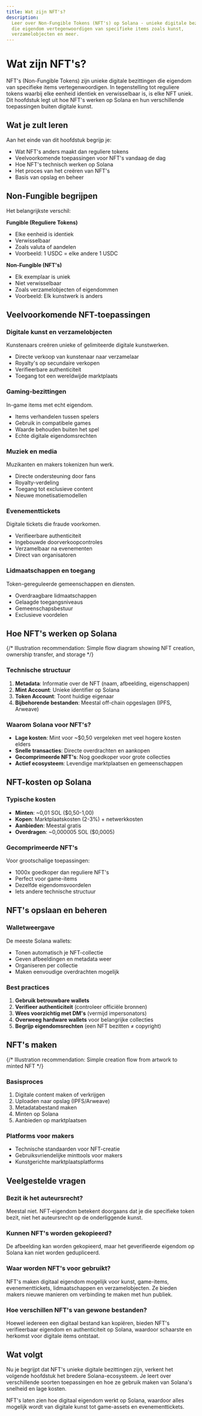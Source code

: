 ```yaml
---
title: Wat zijn NFT's?
description:
  Leer over Non-Fungible Tokens (NFT's) op Solana - unieke digitale bezittingen
  die eigendom vertegenwoordigen van specifieke items zoals kunst,
  verzamelobjecten en meer.
---
```


# Wat zijn NFT's?

NFT's (Non-Fungible Tokens) zijn unieke digitale bezittingen die eigendom van
specifieke items vertegenwoordigen. In tegenstelling tot reguliere tokens
waarbij elke eenheid identiek en verwisselbaar is, is elke NFT uniek. Dit
hoofdstuk legt uit hoe NFT's werken op Solana en hun verschillende toepassingen
buiten digitale kunst.

## Wat je zult leren

Aan het einde van dit hoofdstuk begrijp je:

- Wat NFT's anders maakt dan reguliere tokens
- Veelvoorkomende toepassingen voor NFT's vandaag de dag
- Hoe NFT's technisch werken op Solana
- Het proces van het creëren van NFT's
- Basis van opslag en beheer

## Non-Fungible begrijpen

Het belangrijkste verschil:

**Fungible (Reguliere Tokens)**

- Elke eenheid is identiek
- Verwisselbaar
- Zoals valuta of aandelen
- Voorbeeld: 1 USDC = elke andere 1 USDC

**Non-Fungible (NFT's)**

- Elk exemplaar is uniek
- Niet verwisselbaar
- Zoals verzamelobjecten of eigendommen
- Voorbeeld: Elk kunstwerk is anders

## Veelvoorkomende NFT-toepassingen

### Digitale kunst en verzamelobjecten

Kunstenaars creëren unieke of gelimiteerde digitale kunstwerken.

- Directe verkoop van kunstenaar naar verzamelaar
- Royalty's op secundaire verkopen
- Verifieerbare authenticiteit
- Toegang tot een wereldwijde marktplaats

### Gaming-bezittingen

In-game items met echt eigendom.

- Items verhandelen tussen spelers
- Gebruik in compatibele games
- Waarde behouden buiten het spel
- Echte digitale eigendomsrechten

### Muziek en media

Muzikanten en makers tokenizen hun werk.

- Directe ondersteuning door fans
- Royalty-verdeling
- Toegang tot exclusieve content
- Nieuwe monetisatiemodellen

### Evenementtickets

Digitale tickets die fraude voorkomen.

- Verifieerbare authenticiteit
- Ingebouwde doorverkoopcontroles
- Verzamelbaar na evenementen
- Direct van organisatoren

### Lidmaatschappen en toegang

Token-gereguleerde gemeenschappen en diensten.

- Overdraagbare lidmaatschappen
- Gelaagde toegangsniveaus
- Gemeenschapsbestuur
- Exclusieve voordelen

## Hoe NFT's werken op Solana

{/* Illustration recommendation: Simple flow diagram showing NFT creation, ownership transfer, and storage */}

### Technische structuur

1. **Metadata**: Informatie over de NFT (naam, afbeelding, eigenschappen)
2. **Mint Account**: Unieke identifier op Solana
3. **Token Account**: Toont huidige eigenaar
4. **Bijbehorende bestanden**: Meestal off-chain opgeslagen (IPFS, Arweave)

### Waarom Solana voor NFT's?

- **Lage kosten**: Mint voor ~$0,50 vergeleken met veel hogere kosten elders
- **Snelle transacties**: Directe overdrachten en aankopen
- **Gecomprimeerde NFT's**: Nog goedkoper voor grote collecties
- **Actief ecosysteem**: Levendige marktplaatsen en gemeenschappen

## NFT-kosten op Solana

### Typische kosten

- **Minten**: ~0,01 SOL ($0,50-1,00)
- **Kopen**: Marktplaatskosten (2-3%) + netwerkkosten
- **Aanbieden**: Meestal gratis
- **Overdragen**: ~0,000005 SOL ($0,0005)

### Gecomprimeerde NFT's

Voor grootschalige toepassingen:

- 1000x goedkoper dan reguliere NFT's
- Perfect voor game-items
- Dezelfde eigendomsvoordelen
- Iets andere technische structuur

## NFT's opslaan en beheren

### Walletweergave

De meeste Solana wallets:

- Tonen automatisch je NFT-collectie
- Geven afbeeldingen en metadata weer
- Organiseren per collectie
- Maken eenvoudige overdrachten mogelijk

### Best practices

1. **Gebruik betrouwbare wallets**
2. **Verifieer authenticiteit** (controleer officiële bronnen)
3. **Wees voorzichtig met DM's** (vermijd impersonators)
4. **Overweeg hardware wallets** voor belangrijke collecties
5. **Begrijp eigendomsrechten** (een NFT bezitten ≠ copyright)

## NFT's maken

{/* Illustration recommendation: Simple creation flow from artwork to minted NFT */}

### Basisproces

1. Digitale content maken of verkrijgen
2. Uploaden naar opslag (IPFS/Arweave)
3. Metadatabestand maken
4. Minten op Solana
5. Aanbieden op marktplaatsen

### Platforms voor makers

- Technische standaarden voor NFT-creatie
- Gebruiksvriendelijke minttools voor makers
- Kunstgerichte marktplaatsplatforms

## Veelgestelde vragen

### Bezit ik het auteursrecht?

Meestal niet. NFT-eigendom betekent doorgaans dat je die specifieke token bezit,
niet het auteursrecht op de onderliggende kunst.

### Kunnen NFT's worden gekopieerd?

De afbeelding kan worden gekopieerd, maar het geverifieerde eigendom op Solana
kan niet worden gedupliceerd.

### Waar worden NFT's voor gebruikt?

NFT's maken digitaal eigendom mogelijk voor kunst, game-items, evenementtickets,
lidmaatschappen en verzamelobjecten. Ze bieden makers nieuwe manieren om
verbinding te maken met hun publiek.

### Hoe verschillen NFT's van gewone bestanden?

Hoewel iedereen een digitaal bestand kan kopiëren, bieden NFT's verifieerbaar
eigendom en authenticiteit op Solana, waardoor schaarste en herkomst voor
digitale items ontstaat.

## Wat volgt

Nu je begrijpt dat NFT's unieke digitale bezittingen zijn, verkent het volgende
hoofdstuk het bredere Solana-ecosysteem. Je leert over verschillende soorten
toepassingen en hoe ze gebruik maken van Solana's snelheid en lage kosten.

NFT's laten zien hoe digitaal eigendom werkt op Solana, waardoor alles mogelijk
wordt van digitale kunst tot game-assets en evenementtickets.
